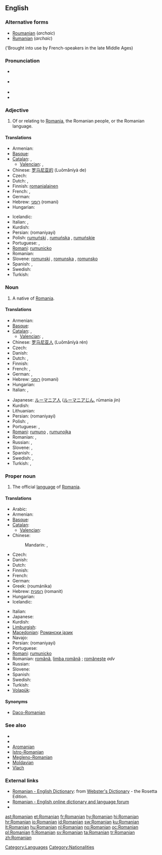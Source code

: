 {{also|romanian}}
==English==
{{wikipedia}}

===Alternative forms===
* [[Roumanian]] (''archaic'')
* [[Rumanian]] (''archaic'')
('Brought into use by French-speakers in the late Middle Ages)

===Pronunciation===
* {{a|UK}} {{IPA|/ɹəʊˈmeɪniən/}}
* {{a|US}} {{IPA|/ɹoʊˈmeɪniən/}}
* {{audio-IPA|en-us-Romanian.ogg|Audio (US)}}
* {{rhymes|eɪniən}}

===Adjective===
{{en-adj|-}}

# Of or relating to [[Romania]], the Romanian people, or the Romanian language.

====Translations====
{{trans-top|of or relating to Romania, its people, or language}}
* Armenian: {{t|hy|ռումինական|tr=ṙuminakan}}
* [[Basque]]: {{t|eu|errumaniar|xs=Basque}}
* [[Catalan]]: {{t+|ca|romanès|m}}, {{t-|ca|romanesa|f}}
** [[Valencian]]: {{t-|ca|romanés|m}}, {{t-|ca|romanesa|f}}
* Chinese: [[罗马尼亚的]] (Luōmǎníyà de)
* Czech: {{t+|cs|rumunský|m}}
* Dutch: {{t+|nl|Roemeens}}, {{t+|nl|Roemeense}}
* Finnish: [[romanialainen]] <!--"lainen" = person-->
* French: {{t+|fr|roumain|m}}, {{t+|fr|roumaine|f}}
* German: {{t+|de|rumänisch}}
* Hebrew: [[רומני]] (romani)
* Hungarian: {{t+|hu|román}}
{{trans-mid}}
* Icelandic: {{t-|is|румынский|tr=rumýnskij|sc=Cyrl}}
* Italian: {{t+|it|romeno|m}}, {{t-|it|romena|f}}
* Kurdish: {{ku-Arab|[[ڕۆمانی]]}}
* Persian: {{fa-Arab|[[رومانیایی]]}} (romaniyayi)
* Polish: [[rumuński]] {{m}}, [[rumuńska]] {{f}}, [[rumuńskie]] {{n}}
* Portuguese: {{t+|pt|romeno|m}}, {{t-|pt|romena|f}}
* [[Romani]]: [[rumunicko]]
* Romanian: {{t+|ro|românesc|m}}
* Slovene: [[romunski]] {{m}}, [[romunska]] {{f}}, [[romunsko]] {{n}}
* Spanish: {{t+|es|rumano|m}}, {{t-|es|rumana|f}}
* Swedish: {{t+|sv|rumänsk}}
* Turkish: {{t+|tr|Rumen}}
{{trans-bottom}}

===Noun===
{{en-noun}}

# A native of [[Romania]].

====Translations====
{{trans-top|native of Romania}}
* Armenian: {{t|hy|ռումինացի|tr=ṙuminac'i}}
* [[Basque]]: {{t|eu|errumaniar|xs=Basque}}
* [[Catalan]]: {{t+|ca|romanès|m}}, {{t-|ca|romanesa|f}}
** [[Valencian]]: {{t-|ca|romanés|m}}, {{t-|ca|romanesa|f}}
* Chinese: [[罗马尼亚人]] (Luōmǎníyà rén)
* Czech: {{t-|cs|Rumun|m}}
* Danish: {{t|da|rumæner|c}}
* Dutch: {{t+|nl|Roemeen|m}}, {{t+|nl|Roemeense|f}}
* Finnish: {{t+|fi|romanialainen}}
* French: {{t+|fr|Roumain|m}}, {{t+|fr|Roumaine|f}}
* German: {{t+|de|Rumäne|m}}, {{t+|de|Rumänin|f}}
* Hebrew: [[רומני]] (romani)
* Hungarian: {{t+|hu|román}}
* Italian: {{t+|it|romeno|m}}, {{t-|it|romena|f}}
{{trans-mid}}
* Japanese: [[ルーマニア人]] ([[ルーマニアじん]], rūmania jin)
* Kurdish: {{ku-Arab|[[ڕۆمانی]]}}
* Lithuanian: {{t+|lt|rumunas|m|xs=Lithuanian}}
* Persian: {{fa-Arab|[[رومانیایی]]}} (romaniyayi)
* Polish: {{t+|pl|Rumun|m}}, {{t+|pl|Rumunka|f}}
* Portuguese: {{t+|pt|romeno|m}}, {{t-|pt|romena|f}}
* [[Romani]]: [[rumuno]] {{m}}, [[rumunojka]] {{m}}
* Romanian: {{t+|ro|român|m}}, {{t+|ro|româncă|f}}
* Russian: {{t+|ru|румын|m|tr=rumýn}},  {{t|ru|румынка|f|tr=rumýnka}}
* Slovene: {{t+|sl|Romun|m}}, {{t-|sl|Romunka|f}}
* Spanish: {{t+|es|rumano|m}}, {{t-|es|rumana|f}}
* Swedish: {{t+|sv|rumän|m}}, {{t+|sv|rumänska|f}}
* Turkish: {{t+|tr|Rumen}},  {{t|tr|Romanyalı}}
{{trans-bottom}}

===Proper noun===
{{en-proper-noun}}

# The official [[language]] of [[Romania]].

====Translations====
{{trans-top|official language of Romania}}
* Arabic: {{t|ar|رومانية|f|tr=rumaníyya}}
* Armenian: {{t+|hy|ռումիներեն|tr=ṙumineren}}
* [[Basque]]: {{t|eu|errumaniera|xs=Basque}}
* [[Catalan]]: {{t+|ca|romanès|m}}
** [[Valencian]]: {{t-|ca|romanés|m}}
* Chinese:
*: Mandarin: {{t|cmn|羅馬尼亞語|sc=Hani}},  {{t|cmn|罗马尼亚语|tr=Luōmǎníyà-yǔ|sc=Hani}}
* Czech: {{t-|cs|rumunština|f}}
* Danish: {{t-|da|rumænsk}}
* Dutch: {{t+|nl|Roemeens|n}}
* Finnish: {{t+|fi|romania}}
* French: {{t+|fr|roumain|m}}
* German: {{t+|de|Rumänisch|n}}
* Greek: {{t+|el|ρουμάνικα|n|p}} (roumánika)
* Hebrew: [[רומנית]] (romanit)
* Hungarian: {{t+|hu|román}}
* Icelandic: {{t+|is|rúmenska|f}}
{{trans-mid}}
* Italian: {{t+|it|romeno|m}}
* Japanese: {{t+|ja|ルーマニア語|tr=Rūmania-go}}
* Kurdish: {{ku-Arab|[[ڕۆمانی]]}}
* [[Limburgish]]: {{t|li|Remieënsj|n|xs=Limburgish}}
* [[Macedonian]]: [[Романски јазик]]
* Navajo: {{tø|nv|Wooméin bizaad}}
* Persian: {{fa-Arab|[[رومانیایی]]}} (romaniyayi)
* Portuguese: {{t+|pt|romeno|m}}
* [[Romani]]: [[rumunicko]]
* Romanian: [[română]], [[limba română]] {{f}}; [[româneşte]] ''adv''
* Russian: {{t+|ru|румынский|m|tr=rumýnskij}}
* Slovene: {{t+|sl|romunščina|f}}
* Spanish: {{t+|es|rumano|m}}
* Swedish: {{t+|sv|rumänska}}
* Turkish: {{t+|tr|Rumence}}
* [[Volapük]]: {{t+|vo|Rumänapük|xs=Volapük}}
{{trans-bottom}}

====Synonyms====
* [[Daco-Romanian]]

===See also===
* {{langcat}}
* {{langlist}}
* [[Aromanian]]
* [[Istro-Romanian]]
* [[Megleno-Romanian]]
* [[Moldavian]]
* [[Vlach]]

===External links===
{{interwiktionary|code=ro}}
* [http://www.websters-online-dictionary.org/definition/Romanian-english/ Romanian - English Dictionary]: from [http://www.websters-online-dictionary.org/ Webster's Dictionary] - the Rosetta Edition.
* [http://www.altadict.ro Romanian - English online dictionary and language forum]
* {{ISO 639|link=Ethnologue|1code=ro|code=ron}}

[[Category:Languages]]
[[Category:Nationalities]]

[[ast:Romanian]]
[[et:Romanian]]
[[fr:Romanian]]
[[hy:Romanian]]
[[hi:Romanian]]
[[hr:Romanian]]
[[io:Romanian]]
[[id:Romanian]]
[[sw:Romanian]]
[[ku:Romanian]]
[[lt:Romanian]]
[[hu:Romanian]]
[[nl:Romanian]]
[[no:Romanian]]
[[oc:Romanian]]
[[pl:Romanian]]
[[fi:Romanian]]
[[sv:Romanian]]
[[ta:Romanian]]
[[tr:Romanian]]
[[zh:Romanian]]